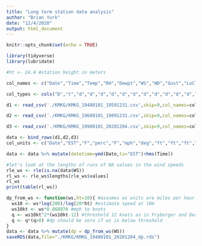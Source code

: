 ```yaml
---
title: "Long term station data analysis"
author: "Brian Yurk"
date: "12/4/2020"
output: html_document
---
```


```r
knitr::opts_chunk$set(echo = TRUE)
```

```r
library(tidyverse)
library(lubridate)
```

```r
#ht <- 24.4 #station height in meters

col_names <- c("Date","Time","Temp","RH","Dewpt","WS","WD","Gust","LoCloudHt","MedCloudHt","HiCloudHt","Vis","AtmPres","SLP","Altim","Precip","WindChill","HeatIndex","empty")

col_types <- cols("D","t","d","d","d","d","d","d","d","d","d","d","d","d","d","d","d","d","d")

d1 <- read_csv('./KMKG/KMKG_19480101_19591231.csv',skip=9,col_names=col_names,col_types=col_types,na=c("","m","M","NC"),n_max=86135) %>% select(-empty)

d2 <- read_csv('./KMKG/KMKG_19600101_19891231.csv',skip=9,col_names=col_names,col_types=col_types,na=c("","m","M","NC"),n_max=215644) %>% select(-empty)

d3 <- read_csv('./KMKG/KMKG_19900101_20201204.csv',skip=9,col_names=col_names,col_types=col_types,na=c("","m","M","NC"),n_max=271048) %>% select(-empty)

data <- bind_rows(d1,d2,d3)
col_units <- c("Date","EST","F","perc","F","mph","deg","ft","ft","ft","mi","hPa","hPa","hPa","in","F","F")

data <- data %>% mutate(datetime=ymd(Date,tz="EST")+hms(Time))
```



```r
#let's look at the lengths of runs of NA values in the wind speeds
rle_ws <- rle(is.na(data$WS))
rl_ws <- rle_ws$lengths[rle_ws$values]
rl_ws
print(table(rl_ws))
```

```r
dp_from_ws <- function(ws,ht=10){ #assumes ws units are miles per hour
  ws10 <- ws*log(200)/log(20*ht) #estimate speed at 10m
  ws10kt <- ws*0.868976 #mph to knots
  q <- ws10kt^2*(ws10kt-12) #threshold 12 knots as in Fryberger and Dean
  q <- q*(q>0) #dp should be zero if ws is below threshold
}
data <- data %>% mutate(dp = dp_from_ws(WS))
saveRDS(data,file="./KMKG/KMKG_19480101_20201204_dp.rds")
```